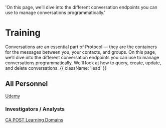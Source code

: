   'On this page, we’ll dive into the different conversation endpoints you can use to manage conversations programmatically.'

# Training

Conversations are an essential part of Protocol — they are the containers for the messages between you, your contacts, and groups. On this page, we’ll dive into the different conversation endpoints you can use to manage conversations programmatically. We'll look at how to query, create, update, and delete conversations. {{ className: 'lead' }}

## All Personnel

<a href="https://www.udemy.com/join/login-popup/?locale=en_US&response_type=html&next=https%3A%2F%2Fwww.udemy.com%2Fjoin%2Flogin-popup%2F%3Flocale%3Den_US%26response_type%3Dhtml%26next%3Dhttps%253A%252F%252Fwww.udemy.com%252F"  target=_blank>
Udemy
</a><p>




### Investigators / Analysts

<a href="internal/training/post"  target=_blank>
CA POST Learning Domains
</a><p>

